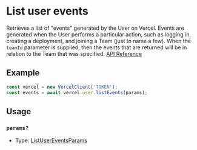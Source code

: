 # List user events

Retrieves a list of "events" generated by the User on Vercel. Events are generated when the User performs a particular action, such as logging in, creating a deployment, and joining a Team (just to name a few). When the `teamId` parameter is supplied, then the events that are returned will be in relation to the Team that was specified.
[API Reference](https://vercel.com/docs/rest-api/endpoints#list-user-events)

## Example

```js
const vercel = new VercelClient('TOKEN');
const events = await vercel.user.listEvents(params);
```

## Usage

### `params?`

- Type: [ListUserEventsParams](/docs/types/ListUserEventParams)
